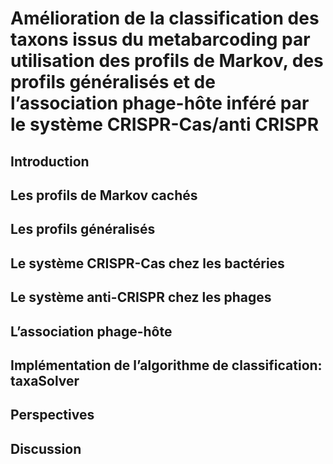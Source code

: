 # Amélioration de la classification des taxons issus du metabarcoding par utilisation des profils de Markov, des profils généralisés et de l’association phage-hôte inféré par le système CRISPR-Cas/anti CRISPR  {#classif}

## Introduction


## Les profils de Markov cachés


## Les profils généralisés


## Le système CRISPR-Cas chez les bactéries 


## Le système anti-CRISPR chez les phages


## L’association phage-hôte


## Implémentation de l’algorithme de classification: taxaSolver


## Perspectives

## Discussion
